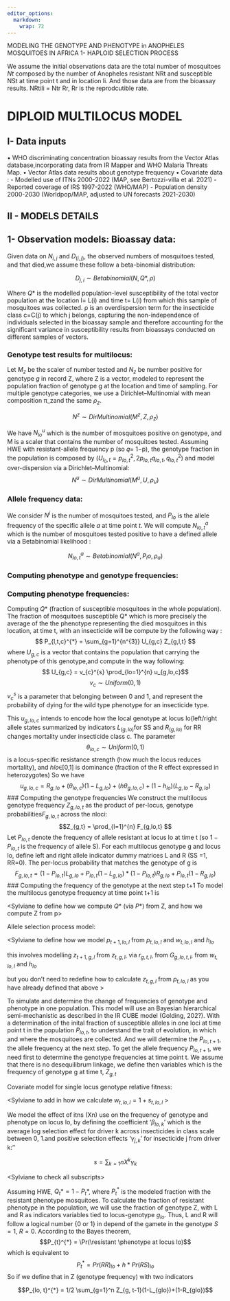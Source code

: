 ```yaml
---
editor_options:
  markdown: 
    wrap: 72
---
```


MODELING THE GENOTYPE AND PHENOTYPE in ANOPHELES MOSQUITOES IN AFRICA 1-
HAPLOID SELECTION PROCESS

We assume the initial observations data are the total number of
mosquitoes $Nt$ composed by the number of Anopheles resistant NRt and
susceptible NSt at time point t and in location li. And those data are
from the bioassay results. NRtili = Ntr Rr, Rr is the reprodcutible
rate.

# DIPLOID MULTILOCUS MODEL
## I- Data inputs 
 • WHO discriminating concentration bioassay results from the Vector Atlas database,incorporating data from IR Mapper and WHO Malaria Threats Map.
 • Vector Atlas data results about genotype frequency
 • Covariate data :
     - Modelled use of ITNs 2000-2022 (MAP, see Bertozzi-villa et al. 2021) 
     - Reported coverage of IRS 1997-2022 (WHO/MAP) - Population density 2000-2030 (Worldpop/MAP, adjusted to UN forecasts 2021-2030) 


## II - MODELS DETAILS 
## 1- Observation models: Bioassay data: 
Given data on $N_{i,j}$ and $D_(i,j)$, the observed numbers of mosquitoes tested, and that died,we assume these follow a beta-binomial distribution:

$$
D_{j,i} \sim Betabinomial(N, Q*, \rho)
$$

Where $Q*$ is the modelled population-level susceptibility of the total vector population at the location l= L(i) and time t= L(i) from which this sample of mosquitoes was collected. ρ is an overdispersion term for the insecticide class c=C(j) to which j belongs, capturing the non-independence of individuals selected in the bioassay sample and therefore accounting for the significant variance in susceptibility results from bioassays conducted on different samples of vectors.

### Genotype test results for multilocus:
Let $M_z$ be the scaler of number tested and $N_z$ be number positive
for genotype $g$ in record Z, where Z is a vector, modeled to represent
the population fraction of genotype g at the location and time of
sampling. For multiple genotype categories, we use a
Dirichlet–Multinomial with mean composition π_zand the same $ρ_z$.

$$
N^{z} \sim DirMultinomial( M^{z}, Z, \rho_z)
$$

We have $N_{lo}^u$ which is the number of mosquitoes positive on genotype, and M is a scaler that contains the number of mosquitoes tested. 
Assuming HWE with resistant-allele frequency p (so 𝑞= 1−p), the genotype fraction in the population is composed by
$(U_{l_0,t}=p_{lo,t}^2, 2p_{lo,t} q_{lo,t}, q_{lo,t}^2)$ and model
over-dispersion via a Dirichlet–Multinomial:
$$
N^{u} \sim DirMultinomial (M^{u}, U, \rho_u)
$$ 

### Allele frequency data: 
We consider $N^{i}$ is the number of
mosquitoes tested, and $P_{lo}$ is the allele frequency of the specific allele $a$ at time point $t$. We will compute $N_{lo,t}^{a}$ which is the number of mosquitoes tested positive to have a defined allele via a Betabinomial likelihood :

$$  
N_{lo,t}^{a} \sim Betabinomial (N^{a}, P_lo, \rho_{a})
$$ 

### Computing phenotype and genotype frequencies:
### Computing phenotype frequencies:
Computing $Q*$ (fraction of susceptible mosquitoes in the whole population). The fraction of mosquitoes susceptible Q\* which is more precisely the average of the the phenotype representing the died mosquitoes in this location, at time t, with an insecticide will be compute by the following way : $$
P_{l,t,c}^{*} = \sum_{g=1}^{n^{3}} U_{g,c} Z_{g,l,t}
$$ 
where $U_{g,c}$ is a vector that contains the population that
carrying the phenotype of this genotype,and compute in the way following:
$$ U_{g,c} = v_{c}^{s} \prod_{lo=1}^{n} u_{g,lo,c}$$
$$v_{c} \sim Uniform(0,1)$$ 
$v_{c}^{s}$ is a parameter that belonging between 0 and 1, and represent the probability of dying for the wild type phenotype for an insecticide type. 

This $u_{g,lo,c}$ intends to encode how the local genotype at locus lo(left/right allele states summarized by indicators $L_(g,lo)$for SS and $R_(g,lo)$ for RR changes mortality under  insecticide class c. The parameter  $$\theta_{lo,c} \sim Uniform(0,1)$$ is a locus-specific resistance strength (how much the locus reduces mortality), and ℎ𝑙𝑜∈[0,1] is dominance (fraction of the R effect expressed in heterozygotes)
So we have 
$$u_{g,lo,c} = R_{g,lo} + (\theta_{lo,c}) (1-L_{g,lo}) + (h \theta_{g,lo,c}) + (1-h_{lo}) (L_{g,lo} - R_{g,lo})$$
### Computing the genotype frequencies
We construct the multilocus genotype frequency $Z_{g,lo,t}$ as the product of per-locus,  genotype probabilities$F_{g,lo,t}$ across the nloci:
$$Z_{g,t} = \prod_{l=1}^{n} F_{g,lo,t}
$$
Let $P_{lo,t}$ denote the frequency of allele resistant at locus lo at time t (so $1-P_{lo,t}$ is the frequency of allele S). For each multilocus genotype g and locus lo, define left and right allele indicator dummy matrices L and R (SS =1, RR=0). The per-locus probability that matches the genotype of g is 
$$F_{g,lo,t} = (1-P_{lo,t})L_{g,lo} + P_{lo,t} (1-L_{g,lo}) *
(1-P_{lo,t})R_{g,lo} + P_{lo,t} (1-R_{g,lo})
$$
### Computing the frequency of the genotype at the next step t+1
To model the multilocus genotype frequency at time point t+1 is 






\<Sylviane to define how we compute $Q*$ (via $P*$) from Z, and how we
compute Z from p\>

Allele selection process model:

\<Sylviane to define how we model $p_{t+1,lo,l}$ from $p_{t, lo, l}$ and
$w_{t,lo,l}$ and $h_{lo}$

this involves modelling $z_{t+1,g, l}$ from $z_{t,g,l}$, via
$r_{g,t,l}$, from $G_{g,lo,t,l}$, from $w_{t,lo,l}$ and $h_{lo}$

but you don't need to redefine how to calculate $z_{t,g,l}$ from
$p_{t,lo,l}$ as you have already defined that above \>

To simulate and determine the change of frequencies of genotype and
phenotype in one population. This model will use an Bayesian
hierarchical semi-mechanistic as described in the IR CUBE model
(Golding, 202?). With a determination of the inital fraction of
susceptible alleles in one loci at time point t in the population
$P_{lo, t}$, to understand the trait of evolution, in which and where
the mosquitoes are collected. And we will determine the $P_{lo, t+1}$,
the allele frequency at the next step. To get the allele frequency
$P_{lo, t+1}$, we need first to determine the genotype frequencies at
time point t. We assume that there is no desequilibrum linkage, we
define then variables which is the frequency of genotype g at time t,
$Z_{g,t}$

Covariate model for single locus genotype relative fitness:

\<Sylviane to add in how we calculate $w_{t, lo, l} = 1 + s_{t, lo, l}$
\>

We model the effect of itns (Xn) use on the frequency of genotype and
phenotype on locus lo, by defining the coefficient '$\beta_{lo,k}$'
which is the average log selection effect for driver k across
insecticides in class scale between 0, 1.and positive selection effects
'$γ_{j,k}$' for insecticide j from driver k:''

$$ s = \sum_{k=1} {n} X^{k} \gamma_{k} $$

\<Sylviane to check all subscripts\>








Assuming HWE, $Q_{t}* = 1- P_{t}*$, where $P_{t}^{*}$ is the modeled
fraction with the resistant phenotype mosquitoes. To calculate the
fraction of resistant phenotype in the population, we will use the
fraction of genotype Z, with L and R as indicators variables tied to
locus-genotype $g_{lo}$. Thus, L and R will follow a logical number {0
or 1} in depend of the gamete in the genotype $S=1$, $R=0$. According to
the Bayes theorem,
$$P_{t}^{*} = \Pr(\resistant \phenotype at locus lo)$$ which is
equivalent to
$$                  P_{t}^{*} = Pr(RR)_{lo} + h*Pr(RS)_{lo} $$ So if we
define that in Z (genotype frequency) with two indicators

$$P_{lo, t}^{*} = 1/2 \sum_{g=1}^n Z_{g, t-1}(1-L_{glo})+(1-R_{glo})$$
